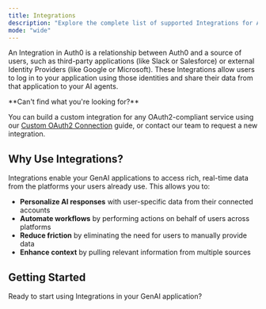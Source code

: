 ```yaml
---
title: Integrations
description: "Explore the complete list of supported Integrations for Auth0's GenAI platform. Find the perfect integration for your AI application."
mode: "wide"
---
```



An Integration in Auth0 is a relationship between Auth0 and a source of users, such as third-party applications (like Slack or Salesforce) or external Identity Providers (like Google or Microsoft). These Integrations allow users to log in to your application using those identities and share their data from that application to your AI agents.

<IntegrationsGrid />

<Info>
**Can't find what you're looking for?** 

You can build a custom integration for any OAuth2-compliant service using our [Custom OAuth2 Connection](/integrations/custom) guide, or contact our team to request a new integration.
</Info>

## Why Use Integrations?

Integrations enable your GenAI applications to access rich, real-time data from the platforms your users already use. This allows you to:

- **Personalize AI responses** with user-specific data from their connected accounts
- **Automate workflows** by performing actions on behalf of users across platforms
- **Reduce friction** by eliminating the need for users to manually provide data
- **Enhance context** by pulling relevant information from multiple sources

## Getting Started

Ready to start using Integrations in your GenAI application?

<Columns cols={2}>
  <Card
    title="Configure Your First Integration"
    href="/get-started/call-others-apis-on-users-behalf"
    icon="key"
    horizontal
  />
  <Card
    title="Google Social Integration Guide"
    href="/guides/google-sign-in-and-auth"
    icon="google"
    horizontal
  />
</Columns>